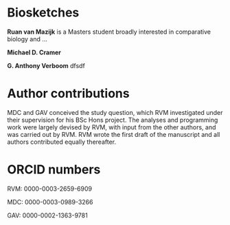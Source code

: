 # Biosketches

**Ruan van Mazijk** is a Masters student broadly interested in comparative biology and ...<!--TODO: finish-->

**Michael D. Cramer** <!--TODO-->

**G. Anthony Verboom** <!--TODO-->dfsdf

# Author contributions

MDC and GAV conceived the study question, which RVM investigated under their supervision for his BSc Hons project. The analyses and programming work were largely devised by RVM, with input from the other authors, and was carried out by RVM. RVM wrote the first draft of the manuscript and all authors contributed equally thereafter.

# ORCID numbers

RVM: 0000-0003-2659-6909

MDC: 0000-0003-0989-3266

GAV: 0000-0002-1363-9781<!--?-->
